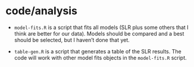 # code/analysis

-   `model-fits.R` is a script that fits all models (SLR plus some others that I think are better for our data). Models should be compared and a best should be selected, but I haven't done that yet.

-   `table-gen.R` is a script that generates a table of the SLR results. The code will work with other model fits objects in the `model-fits.R` script.
